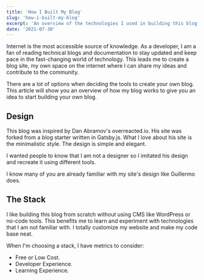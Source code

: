 ```yaml
---
title: 'How I Built My Blog'
slug: 'how-i-built-my-blog'
excerpt: 'An overview of the technologies I used in building this blog.'
date: '2021-07-30'
---
```


Internet is the most accessible source of knowledge. As a developer, I am a fan of reading technical blogs and documentation to stay updated and keep pace in the fast-changing world of technology. This leads me to create a blog site, my own space on the internet where I can share my ideas and contribute to the community.

There are a lot of options when deciding the tools to create your own blog. This article will show you an overview of how my blog works to give you an idea to start building your own blog.

## Design

This blog was inspired by Dan Abramov's overreacted.io. His site was forked from a blog starter written in Gatsby.js. What I love about his site is the minimalistic style. The design is simple and elegant. 

I wanted people to know that I am not a designer so I imitated his design and recreate it using different tools.

<StaticTweet id="1361849656741793793" />

I know many of you are already familiar with my site's design like Guillermo does.

## The Stack

I like building this blog from scratch without using CMS like WordPress or no-code tools. This benefits me to learn and experiment with technologies that I am not familiar with. I totally customize my website and make my code base neat. 

When I'm choosing a stack, I have metrics to consider:

- Free or Low Cost.
- Developer Experience.
- Learning Experience.
